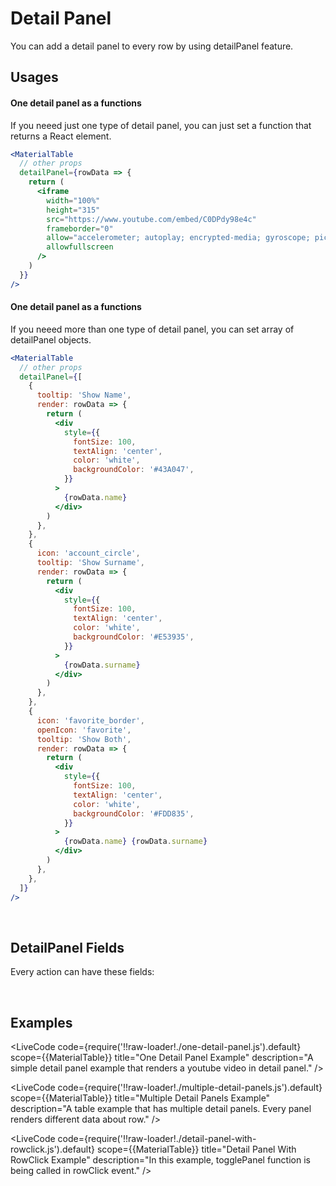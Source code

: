 
# Detail Panel

You can add a detail panel to every row by using detailPanel feature.

## Usages

#### One detail panel as a functions

If you neeed just one type of detail panel, you can just set a function that returns a React element. 

```jsx
<MaterialTable
  // other props
  detailPanel={rowData => {
    return (
      <iframe
        width="100%"
        height="315"
        src="https://www.youtube.com/embed/C0DPdy98e4c"
        frameborder="0"
        allow="accelerometer; autoplay; encrypted-media; gyroscope; picture-in-picture"
        allowfullscreen
      />
    )
  }}
/>
```

#### One detail panel as a functions

If you neeed more than one type of detail panel, you can set array of detailPanel objects. 

```jsx
<MaterialTable
  // other props
  detailPanel={[
    {
      tooltip: 'Show Name',
      render: rowData => {
        return (
          <div
            style={{
              fontSize: 100,
              textAlign: 'center',
              color: 'white',
              backgroundColor: '#43A047',
            }}
          >
            {rowData.name}
          </div>
        )
      },
    },
    {
      icon: 'account_circle',
      tooltip: 'Show Surname',
      render: rowData => {
        return (
          <div
            style={{
              fontSize: 100,
              textAlign: 'center',
              color: 'white',
              backgroundColor: '#E53935',
            }}
          >
            {rowData.surname}
          </div>
        )
      },
    },
    {
      icon: 'favorite_border',
      openIcon: 'favorite',
      tooltip: 'Show Both',
      render: rowData => {
        return (
          <div
            style={{
              fontSize: 100,
              textAlign: 'center',
              color: 'white',
              backgroundColor: '#FDD835',
            }}
          >
            {rowData.name} {rowData.surname}
          </div>
        )
      },
    },
  ]}
/>
```

<br/>

## DetailPanel Fields

Every action can have these fields:

<DetailPanelProps/><br/>

## Examples

<LiveCode 
  code={require('!!raw-loader!./one-detail-panel.js').default}
  scope={{MaterialTable}} 
  title="One Detail Panel Example"
  description="A simple detail panel example that renders a youtube video in detail panel."
/>

<LiveCode 
  code={require('!!raw-loader!./multiple-detail-panels.js').default}
  scope={{MaterialTable}} 
  title="Multiple Detail Panels Example"
  description="A table example that has multiple detail panels. Every panel renders different data about row."
/>

<LiveCode 
  code={require('!!raw-loader!./detail-panel-with-rowclick.js').default}
  scope={{MaterialTable}} 
  title="Detail Panel With RowClick  Example"
  description="In this example, togglePanel function is being called in rowClick event."
/>



